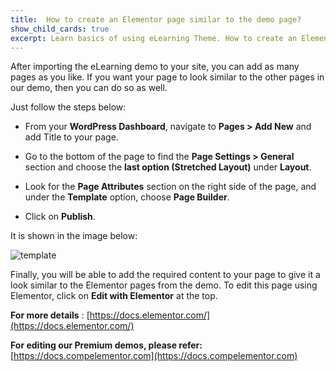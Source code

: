 ---
title:  How to create an Elementor page similar to the demo page? 
show_child_cards: true
excerpt: Learn basics of using eLearning Theme. How to create an Elementor page similar to the demo page.
---

After importing the eLearning demo to your site, you can add as many pages as you like. If you want your page to look similar to the other pages in our demo, then you can do so as well. 

Just follow the steps below:
 
- From your **WordPress Dashboard**, navigate to **Pages > Add New** and add Title to your page. 

- Go to the bottom of the page to find the **Page Settings > General** section and choose the **last option (Stretched Layout)** under **Layout**.

- Look for the **Page Attributes** section on the right side of the page, and under the **Template** option, choose **Page Builder**.

- Click on **Publish**.

It is shown in the image below: 

![template](https://user-images.githubusercontent.com/109593521/183368234-1a8e45b0-6b7b-42cf-a1ea-5db025f82ee0.png)

Finally, you will be able to add the required content to your page to give it a look similar to the Elementor pages from the demo. To edit this page using Elementor, click on **Edit with Elementor** at the top.

**For more details** : [https://docs.elementor.com/](https://docs.elementor.com/) 

**For editing our Premium demos, please refer:** [https://docs.compelementor.com](https://docs.compelementor.com) 
